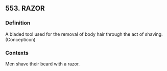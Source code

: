 ## 553. RAZOR
### Definition
A bladed tool used for the removal of body hair through the act of shaving. (Concepticon)

### Contexts
Men shave their beard with a razor.

